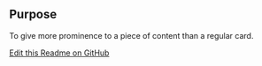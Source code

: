 ## Purpose
To give more prominence to a piece of content than a regular card.


[Edit this Readme on GitHub](https://github.com/wellcomecollection/wellcomecollection.org/edit/main/content/webapp/components/FeaturedCard/README.mdx)
